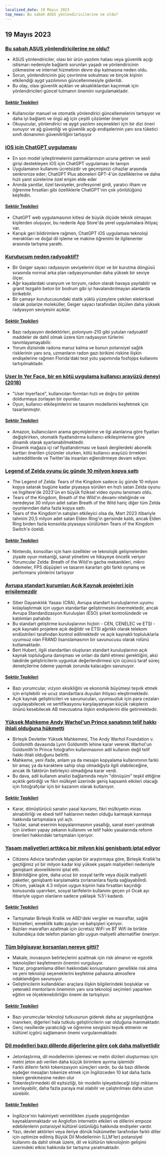 ```yaml
---
localized_date: 19 Mayıs 2023
top_news: Bu sabah ASUS yönlendiricilerine ne oldu?
---
```




<CallToAction />

<Steps>

## 19 Mayıs 2023

### [Bu sabah ASUS yönlendiricilerine ne oldu?](https://www.downtowndougbrown.com/2023/05/what-happened-with-asus-routers-this-morning/)

- ASUS yönlendiriciler, olası bir ürün yazılımı hatası veya güvenlik açığı istismarı nedeniyle bağlantı sorunları yaşadı ve yönlendiricinin çökmesine ve internet hizmetinin devre dışı kalmasına neden oldu.
- Sorun, yönlendiricinin güç çevrimine sokulması ve birçok kişinin etkilendiği aygıt yazılımının güncellenmesiyle giderildi.
- Bu olay, olası güvenlik açıkları ve aksaklıklardan kaçınmak için yönlendiricileri güncel tutmanın önemini vurgulamaktadır.

#### [Sektör Tepkileri](http://news.ycombinator.com/item?id=35983866)

- Kullanıcılar manuel ve otomatik yönlendirici güncellemelerini tartışıyor ve daha iyi bağlantı ve örgü ağ için çeşitli çözümler öneriyor
- Okuyucular, yönlendirici ve aygıt yazılımı seçenekleri için bir dizi öneri sunuyor ve ağ güvenliği ve güvenlik açığı endişelerinin yanı sıra tüketici sınıfı donanımın güvenilirliğini tartışıyor

### [iOS için ChatGPT uygulaması](https://openai.com/blog/introducing-the-chatgpt-app-for-ios)

- En son model iyileştirmelerini parmaklarınızın ucuna getiren ve sesli girişi destekleyen iOS için ChatGPT uygulaması ile tanışın
- Uygulamanın kullanımı ücretsizdir ve geçmişinizi cihazlar arasında senkronize eder; ChatGPT Plus aboneleri GPT-4'ün özelliklerine ve daha hızlı yanıt sürelerine özel erişim elde eder
- Anında yanıtlar, özel tavsiyeler, profesyonel girdi, yaratıcı ilham ve öğrenme fırsatları gibi özelliklerle ChatGPT'nin çok yönlülüğünü keşfedin.

#### [Sektör Tepkileri](http://news.ycombinator.com/item?id=35990552)

- ChatGPT web uygulamasının kitlesi de büyük ölçüde teknik olmayan kişilerden oluşuyor, bu nedenle App Store'da yerel uygulamalara ihtiyaç var.
- Karışık geri bildirimlere rağmen, ChatGPT iOS uygulaması teknoloji meraklıları ve doğal dil işleme ve makine öğrenimi ile ilgilenenler arasında tartışma yarattı.

### [Kurutucum neden radyoaktif?](https://physics.stackexchange.com/questions/764460/why-is-my-dryer-radioactive)

- Bir Geiger sayacı radyasyon seviyelerini ölçer ve bir kurutma döngüsü sırasında normal arka plan radyasyonundan daha yüksek bir seviye ölçer.
- Ağır kayalardaki uranyum ve toryum, radon olarak havaya yayılabilir ve granit tezgahlı beton bir bodrum gibi iyi havalandırılmayan alanlarda birikebilir.
- Bir çamaşır kurutucusundaki statik yüklü yüzeylere çekilen elektriksel olarak polarize moleküller, Geiger sayacı tarafından ölçülen daha yüksek radyasyon seviyesini açıklar.

#### [Sektör Tepkileri](http://news.ycombinator.com/item?id=35990858)

- Bazı radyasyon dedektörleri, polonyum-210 gibi yutulan radyoaktif maddeler de dahil olmak üzere tüm radyasyon türlerini tanımlayamayabilir.
- Yorum dizisinde radona maruz kalma ve bunun potansiyel sağlık risklerinin yanı sıra, uzmanların radon gazı birikimi riskine ilişkin endişelerine rağmen Florida'daki test yolu yapımında fosfojips kullanımı tartışılmaktadır.

### [User In Yer Face, bir en kötü uygulama kullanıcı arayüzü deneyi (2018)](https://userinyerface.com/)

- "User Inyerface", kullanıcıları formları hızlı ve doğru bir şekilde doldurmaya zorlayan bir oyundur.
- Oyun, kullanıcı etkileşimlerini ve tasarım modellerini keşfetmek için tasarlanmıştır.

#### [Sektör Tepkileri](http://news.ycombinator.com/item?id=35985240)

- Amazon, kullanıcıların arama geçmişlerine ve ilgi alanlarına göre fiyatları değiştirirken, otomatik fiyatlandırma kullanıcı etkileşimlerine göre dinamik olarak ayarlanabilmektedir.
- Dinamik mağaza içi raf fiyatlandırması ve basılı dergilerdeki abonelik kartları önerilen çözümler olurken, kötü kullanıcı arayüzü örnekleri subredditlerde ve Twitter'da insanları eğlendirmeye devam ediyor.

### [Legend of Zelda oyunu üç günde 10 milyon kopya sattı](https://finance.yahoo.com/news/legend-zelda-game-sells-10-172603983.html)

- The Legend of Zelda: Tears of the Kingdom sadece üç günde 10 milyon kopya satarak bugüne kadar piyasaya sürülen en hızlı satan Zelda oyunu ve İngiltere'de 2023'ün en büyük fiziksel video oyunu lansmanı oldu.
- Tears of the Kingdom, Breath of the Wild'ın devamı niteliğinde ve neredeyse 30 milyon adet satan Breath of the Wild hariç diğer tüm Zelda oyunlarından daha fazla kopya sattı.
- Tears of the Kingdom'ın satışları etkileyici olsa da, Mart 2023 itibariyle tahmini 20,5 milyon adet satan Elden Ring'in gerisinde kaldı, ancak Elden Ring birden fazla konsolda piyasaya sürülürken Tears of the Kingdom Switch'e özeldi.

#### [Sektör Tepkileri](http://news.ycombinator.com/item?id=35986956)

- Nintendo, konsolları için ham özellikler ve teknolojik gelişmelerden ziyade oyun mekaniği, sanat yönetimi ve hikayeye öncelik veriyor
- Yorumcular Zelda: Breath of the Wild'ın gacha mekanikleri, mikro ödemeler, FPS düşüşleri ve tasarım kararları gibi farklı oynanış ve performans yönlerini tartışıyor

### [Avrupa standart kurumları Açık Kaynak projeleri için erişilemezdir](https://blog.opensource.org/another-issue-with-the-cyber-resilience-act-european-standards-bodies-are-inaccessible-to-open-source-projects/)

- Siber Dayanıklılık Yasası (CRA), Avrupa standart kuruluşlarının uyumu kolaylaştırmak için uygun standartlar geliştirmesini önermektedir, ancak Avrupa Standardizasyon Kuruluşları (ESO) şirket kontrolündedir ve katılımları pahalıdır.
- Bu standart geliştirme kuruluşlarının hiçbiri - CEN, CENELEC ve ETSI - açık kaynaklı projelere açık değildir ve ETSI ağırlıklı olarak telekom endüstrileri tarafından kontrol edilmektedir ve açık kaynaklı topluluklarla uyumsuz olan FRAND lisanslamasının bir savunucusu olarak rolünü kutlamaktadır.
- Bert Hubert, ilgili standartları oluşturan standart kuruluşlarının açık kaynak topluluğuna danışması ve onları da dahil etmesi gerektiğini, aksi takdirde geliştiricilerin uygunluk değerlendirmesi için üçüncü taraf süreç denetçilerine ödeme yapmak zorunda kalacağını savunuyor.

#### [Sektör Tepkileri](http://news.ycombinator.com/item?id=35985590)

- Bazı yorumcular, vizyon eksikliğini ve ekonomik büyümeyi teşvik etmek için erişilebilir ve ucuz standartlara duyulan ihtiyacı eleştirmektedir.
- Açık kaynak geliştiricileri ve savunucuları, uyumsuzluk için para cezaları uygulayabilecek ve sertifikasyonu karşılayamayan küçük rakiplerin önünü kesebilecek AB mevzuatına ilişkin endişelerini dile getirmektedir.

### [Yüksek Mahkeme Andy Warhol'un Prince sanatının telif hakkı ihlali olduğuna hükmetti](https://petapixel.com/2023/05/18/supreme-court-rules-andy-warhols-prince-art-is-copyright-infringement/)

- Birleşik Devletler Yüksek Mahkemesi, The Andy Warhol Foundation v. Goldsmith davasında Lynn Goldsmith lehine karar vererek Warhol'un Goldsmith'in Prince fotoğrafını kullanmasının adil kullanım değil telif hakkı ihlali olduğunu belirtti.
- Mahkeme, yeni ifade, anlam ya da mesajın kopyalama kullanımının farklı bir amaç ya da karaktere sahip olup olmadığıyla ilgili olabileceğine, ancak ilk faktörün belirleyici olmadığına karar verdi.
- Bu dava, adil kullanım analizi bağlamında neyin "dönüşüm" teşkil ettiğine açıklık getirdiği ve fikri mülkiyet üzerinde geniş kapsamlı etkileri olacağı için fotoğrafçılar için bir kazanım olarak kutlanıyor.

#### [Sektör Tepkileri](http://news.ycombinator.com/item?id=35991725)

- Karar, dönüştürücü sanatın yasal kavramı, fikri mülkiyetin miras alınabilirliği ve ebedi telif haklarının neden olduğu karmaşık karmaşa hakkında tartışmalara yol açtı.
- Yazılar, sanat eserinin kopyalanmasının yasallığı, sanat eseri yaratmak için üretken yapay zekanın kullanımı ve telif hakkı yasalarında reform önerileri hakkındaki tartışmaları içeriyor.

### [Yaşam maliyetleri arttıkça bir milyon kişi genişbantı iptal ediyor](https://www.bbc.com/news/technology-65622403)

- Citizens Advice tarafından yapılan bir araştırmaya göre, Birleşik Krallık'ta geçtiğimiz yıl bir milyon kadar kişi yüksek yaşam maliyetleri nedeniyle genişbant aboneliklerini iptal etti.
- Bildirildiğine göre, daha ucuz bir sosyal tarife veya düşük maliyetli paketler, genişbantı karşılamakta zorlananlara fayda sağlayabilirdi.
- Ofcom, yaklaşık 4.3 milyon uygun kişinin hala fırsatları kaçırdığı konusunda uyarırken, sosyal tarifelerin kullanımı geçen yıl Ocak ayı itibariyle uygun olanların sadece yaklaşık %5'i kadardı.

#### [Sektör Tepkileri](http://news.ycombinator.com/item?id=35984928)

- Tartışmalar Birleşik Krallık ve ABD'deki vergiler ve masraflar, sağlık hizmetleri, emeklilik katkı payları ve bahşişleri içeriyor.
- Bazıları masrafları azaltmak için ücretsiz WiFi ve BT Wifi ile birlikte kullandıkça öde telefon planları gibi uygun maliyetli alternatifler öneriyor.

### [Tüm bilgisayar korsanları nereye gitti?](https://morepablo.com/2023/05/where-have-all-the-hackers-gone.html)

- Makale, inovasyon belirteçlerini azaltmak için risk almanın ve egzotik teknolojileri keşfetmenin önemini vurguluyor.
- Yazar, programlama dilleri hakkındaki konuşmaların genellikle risk alma ve yeni teknoloji seçeneklerini keşfetme pahasına atmosfere odaklandığını savunuyor.
- Geliştiricilerin kullandıkları araçlara ilişkin bilgilerindeki boşluklar ve yetenekli mentorların öneminin yanı sıra teknoloji seçimleri yaparken eğitim ve ölçeklenebilirliğin önemi de tartışılıyor.

#### [Sektör Tepkileri](http://news.ycombinator.com/item?id=35986270)

- Bazı yorumcular teknoloji tutkusunun giderek daha az yaygınlaştığına inanırken, diğerleri hala tutkulu geliştiricilerin var olduğuna inanmaktadır.
- Genç nesillerde yaratıcılığı ve öğrenme sevgisini teşvik etmenin ve kültürel içgörü sağlamanın önemi vurgulanmaktadır.

### [Dil modelleri bazı dillerde diğerlerine göre çok daha maliyetlidir](https://blog.yenniejun.com/p/all-languages-are-not-created-tokenized)

- Jetonlaştırma, dil modellerinin işlemesi ve metin dizileri oluşturması için metni jeton adı verilen daha küçük birimlere ayırma işlemidir
- Farklı dillerin farklı tokenizasyon süreçleri vardır, bu da bazı dillerde eşdeğer mesajları tokenize etmek için İngilizceden 10 kat daha fazla token gerekmesine neden olur
- Tokenleştirmedeki dil eşitsizliği, bir modelin işleyebileceği bilgi miktarını sınırlayabilir, daha fazla paraya mal olabilir ve çalıştırılması daha uzun sürebilir.

#### [Sektör Tepkileri](http://news.ycombinator.com/item?id=35983707)

- İngilizce'nin hakimiyeti verimlilikten ziyade yaygınlığından kaynaklanmaktadır ve Anglofon internetin etkileri ve dillerini empoze edebilenlerin potansiyel kültürel üstünlüğü hakkında endişeler vardır.
- Yazı, devlet aktörleri veya ileriye dönük hükümetler tarafından farklı diller için optimize edilmiş Büyük Dil Modellerinin (LLM'ler) potansiyel kullanımı da dahil olmak üzere, dil ve kültürün teknolojinin gelişimi üzerindeki etkisi hakkında bir tartışma yaratmaktadır.

</Steps>
